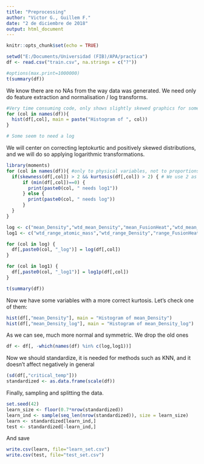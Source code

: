 ```yaml
---
title: "Preprocessing"
author: "Victor G., Guillem F."
date: "2 de diciembre de 2018"
output: html_document
---
```


```r
knitr::opts_chunk$set(echo = TRUE)
```


```r
setwd("E:/Documents/Universidad (FIB)/APA/practica")
df <- read.csv("train.csv", na.strings = c("?"))
```

```r
#options(max.print=1000000)
t(summary(df))
```

We know there are no NAs from the way data was generated. We need only do feature extraction and normalisation / log transforms.

```r
#Very time consuming code, only shows slightly skewed graphics for some of them
for (col in names(df)){
  hist(df[,col], main = paste("Histogram of ", col))
}

# Some seem to need a log
```

We will center on correcting leptokurtic and positively skewed distributions, and we will do so applying logarithmic transformations.

```r
library(moments)
for (col in names(df)){ #only to physical variables, not to proportions. Too many 0s in them, distorted.
  if(skewness(df[,col]) > 2 && kurtosis(df[,col]) > 2) { # We use 2 as threshold for logs
      if (min(df[,col])==0) {
        print(paste0(col, " needs log1"))
      } else {
        print(paste0(col, " needs log"))
      }
  }
}

```

```r
log <- c("mean_Density","wtd_mean_Density","mean_FusionHeat","wtd_mean_FusionHeat","gmean_FusionHeat","wtd_gmean_FusionHeat","gmean_ThermalConductivity","wtd_gmean_ThermalConductivity")
log1 <- c("wtd_range_atomic_mass","wtd_range_Density","range_FusionHeat","wtd_range_FusionHeat","std_FusionHeat","wtd_std_FusionHeat")

for (col in log) {
  df[,paste0(col, "_log")] = log(df[,col])
}

for (col in log1) {
  df[,paste0(col, "_log1")] = log1p(df[,col])
}
```

```r
t(summary(df))
```

Now we have some variables with a more correct kurtosis. Let's check one of them:

```r
hist(df[,"mean_Density"], main = "Histogram of mean_Density")
hist(df[,"mean_Density_log"], main = "Histogram of mean_Density_log")
```

As we can see, much more normal and symmetric. We drop the old ones

```r
df <- df[, -which(names(df) %in% c(log,log1))]
```

Now we should standardize, it is needed for methods such as KNN, and it doesn't affect negatively in general

```r
(sd(df[,"critical_temp"]))
standardized <- as.data.frame(scale(df))
```

Finally, sampling and splitting the data.

```r
set.seed(42)
learn_size <- floor(0.7*nrow(standardized))
learn_ind <- sample(seq_len(nrow(standardized)), size = learn_size)
learn <- standardized[learn_ind,]
test <- standardized[-learn_ind,]
```

And save

```r
write.csv(learn, file="learn_set.csv")
write.csv(test, file="test_set.csv")
```